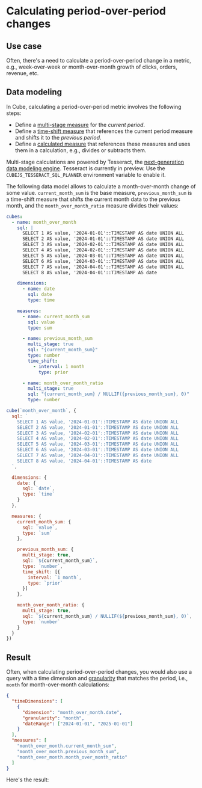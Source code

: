# Calculating period-over-period changes

## Use case

Often, there's a need to calculate a period-over-period change in a
metric, e.g., week-over-week or month-over-month growth of clicks, orders,
revenue, etc.

## Data modeling

In Cube, calculating a period-over-period metric involves the following
steps:
- Define a [multi-stage measure][ref-multi-stage] for the _current period_.
- Define a [time-shift measure][link-time-shift] that references the current
period measure and shifts it to the _previous period_.
- Define a [calculated measure][ref-calculated-measure] that references
these measures and uses them in a calculation, e.g., divides or subtracts them.

<WarningBox>

Multi-stage calculations are powered by Tesseract, the [next-generation data modeling
engine][link-tesseract]. Tesseract is currently in preview. Use the
`CUBEJS_TESSERACT_SQL_PLANNER` environment variable to enable it.

</WarningBox>

The following data model allows to calculate a month-over-month change of
some value. `current_month_sum` is the base measure, `previous_month_sum` 
is a time-shift measure that shifts the current month data to the previous 
month, and the `month_over_month_ratio` measure divides their values:

<CodeTabs>

```yaml
cubes:
  - name: month_over_month
    sql: |
      SELECT 1 AS value, '2024-01-01'::TIMESTAMP AS date UNION ALL
      SELECT 2 AS value, '2024-01-01'::TIMESTAMP AS date UNION ALL
      SELECT 3 AS value, '2024-02-01'::TIMESTAMP AS date UNION ALL
      SELECT 4 AS value, '2024-02-01'::TIMESTAMP AS date UNION ALL
      SELECT 5 AS value, '2024-03-01'::TIMESTAMP AS date UNION ALL
      SELECT 6 AS value, '2024-03-01'::TIMESTAMP AS date UNION ALL
      SELECT 7 AS value, '2024-04-01'::TIMESTAMP AS date UNION ALL
      SELECT 8 AS value, '2024-04-01'::TIMESTAMP AS date

    dimensions:
      - name: date
        sql: date
        type: time

    measures:
      - name: current_month_sum
        sql: value
        type: sum

      - name: previous_month_sum
        multi_stage: true
        sql: "{current_month_sum}"
        type: number
        time_shift:
          - interval: 1 month
            type: prior

      - name: month_over_month_ratio
        multi_stage: true
        sql: "{current_month_sum} / NULLIF({previous_month_sum}, 0)"
        type: number
```

```javascript
cube(`month_over_month`, {
  sql: `
    SELECT 1 AS value, '2024-01-01'::TIMESTAMP AS date UNION ALL
    SELECT 2 AS value, '2024-01-01'::TIMESTAMP AS date UNION ALL
    SELECT 3 AS value, '2024-02-01'::TIMESTAMP AS date UNION ALL
    SELECT 4 AS value, '2024-02-01'::TIMESTAMP AS date UNION ALL
    SELECT 5 AS value, '2024-03-01'::TIMESTAMP AS date UNION ALL
    SELECT 6 AS value, '2024-03-01'::TIMESTAMP AS date UNION ALL
    SELECT 7 AS value, '2024-04-01'::TIMESTAMP AS date UNION ALL
    SELECT 8 AS value, '2024-04-01'::TIMESTAMP AS date
  `,

  dimensions: {
    date: {
      sql: `date`,
      type: `time`
    }
  },

  measures: {
    current_month_sum: {
      sql: `value`,
      type: `sum`
    },

    previous_month_sum: {
      multi_stage: true,
      sql: `${current_month_sum}`,
      type: `number`,
      time_shift: [{
        interval: `1 month`,
        type: `prior`
      }]
    },

    month_over_month_ratio: {
      multi_stage: true,
      sql: `${current_month_sum} / NULLIF(${previous_month_sum}, 0)`,
      type: `number`
    }
  }
})
```

</CodeTabs>

## Result

Often, when calculating period-over-period changes, you would also use a
query with a time dimension and [granularity][ref-time-dimension-granularity]
that matches the period, i.e., `month` for month-over-month calculations:

```json
{
  "timeDimensions": [
    {
      "dimension": "month_over_month.date",
      "granularity": "month",
      "dateRange": ["2024-01-01", "2025-01-01"]
    }
  ],
  "measures": [
    "month_over_month.current_month_sum",
    "month_over_month.previous_month_sum",
    "month_over_month.month_over_month_ratio"
  ]
}
```

Here's the result:

<Screenshot src="https://lgo0ecceic.ucarecd.net/2f97cb29-903c-41ff-99e3-295535d2844f/"/>


[ref-multi-stage]: /product/data-modeling/concepts/multi-stage-calculations
[ref-calculated-measure]: /product/data-modeling/overview#4-using-calculated-measures
[ref-time-dimension-granularity]: /product/apis-integrations/rest-api/query-format#time-dimensions-format
[link-tesseract]: https://cube.dev/blog/introducing-next-generation-data-modeling-engine
[link-time-shift]: /product/data-modeling/concepts/multi-stage-calculations#time-shift